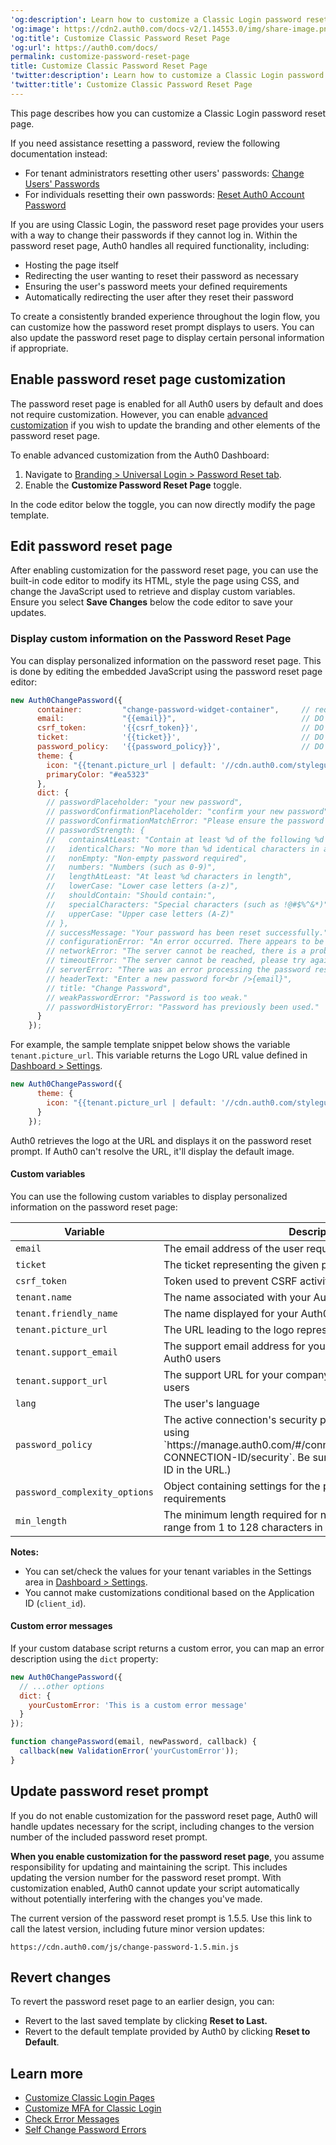---
'og:description': Learn how to customize a Classic Login password reset page.
'og:image': https://cdn2.auth0.com/docs-v2/1.14553.0/img/share-image.png
'og:title': Customize Classic Password Reset Page
'og:url': https://auth0.com/docs/
permalink: customize-password-reset-page
title: Customize Classic Password Reset Page
'twitter:description': Learn how to customize a Classic Login password reset page.
'twitter:title': Customize Classic Password Reset Page
---
<Card title="Resetting a password?">

This page describes how you can customize a Classic Login password reset page.

If you need assistance resetting a password, review the following documentation instead:

* For tenant administrators resetting other users' passwords: [Change Users' Passwords](/docs/authenticate/database-connections/password-change)
* For individuals resetting their own passwords: [Reset Auth0 Account Password](/docs/troubleshoot/customer-support/reset-account-passwords)

</Card>

If you are using Classic Login, the password reset page provides your users with a way to change their passwords if they cannot log in. Within the password reset page, Auth0 handles all required functionality, including:

* Hosting the page itself
* Redirecting the user wanting to reset their password as necessary
* Ensuring the user's password meets your defined requirements
* Automatically redirecting the user after they reset their password

To create a consistently branded experience throughout the login flow, you can customize how the password reset prompt displays to users. You can also update the password reset page to display certain personal information if appropriate.

## Enable password reset page customization

The password reset page is enabled for all Auth0 users by default and does not require customization. However, you can enable [advanced customization](/docs/customize/login-pages/classic-login/customization-classic) if you wish to update the branding and other elements of the password reset page.

To enable advanced customization from the <Tooltip tip="Auth0 Dashboard: Auth0's main product to configure your services." cta="View Glossary" href="/docs/glossary?term=Auth0+Dashboard">Auth0 Dashboard</Tooltip>:

1. Navigate to [Branding > Universal Login > Password Reset tab](https://manage.auth0.com/#/password_reset).
2. Enable the **Customize Password Reset Page** toggle.

In the code editor below the toggle, you can now directly modify the page template.

## Edit password reset page

After enabling customization for the password reset page, you can use the built-in code editor to modify its HTML, style the page using CSS, and change the JavaScript used to retrieve and display custom variables. Ensure you select **Save Changes** below the code editor to save your updates.

### Display custom information on the Password Reset Page

You can display personalized information on the password reset page. This is done by editing the embedded JavaScript using the password reset page editor:

```js lines expandable
new Auth0ChangePassword({
      container:         "change-password-widget-container",     // required
      email:             "{{email}}",                            // DO NOT CHANGE THIS
      csrf_token:        '{{csrf_token}}',                       // DO NOT CHANGE THIS
      ticket:            '{{ticket}}',                           // DO NOT CHANGE THIS
      password_policy:   '{{password_policy}}',                  // DO NOT CHANGE THIS
      theme: {
        icon: "{{tenant.picture_url | default: '//cdn.auth0.com/styleguide/1.0.0/img/badge.png'}}",
        primaryColor: "#ea5323"
      },
      dict: {
        // passwordPlaceholder: "your new password",
        // passwordConfirmationPlaceholder: "confirm your new password",
        // passwordConfirmationMatchError: "Please ensure the password and the confirmation are the same.",
        // passwordStrength: {
        //   containsAtLeast: "Contain at least %d of the following %d types of characters:",
        //   identicalChars: "No more than %d identical characters in a row (such as, \"%s\" not allowed)",
        //   nonEmpty: "Non-empty password required",
        //   numbers: "Numbers (such as 0-9)",
        //   lengthAtLeast: "At least %d characters in length",
        //   lowerCase: "Lower case letters (a-z)",
        //   shouldContain: "Should contain:",
        //   specialCharacters: "Special characters (such as !@#$%^&*)",
        //   upperCase: "Upper case letters (A-Z)"
        // },
        // successMessage: "Your password has been reset successfully.",
        // configurationError: "An error occurred. There appears to be a misconfiguration in the form.",
        // networkError: "The server cannot be reached, there is a problem with the network.",
        // timeoutError: "The server cannot be reached, please try again.",
        // serverError: "There was an error processing the password reset.",
        // headerText: "Enter a new password for<br />{email}",
        // title: "Change Password",
        // weakPasswordError: "Password is too weak."
        // passwordHistoryError: "Password has previously been used."
      }
    });
```






For example, the sample template snippet below shows the variable `tenant.picture_url`. This variable returns the Logo URL value defined in [Dashboard > Settings](https://manage.auth0.com/#/tenant).

```js lines
new Auth0ChangePassword({
      theme: {
        icon: "{{tenant.picture_url | default: '//cdn.auth0.com/styleguide/1.0.0/img/badge.png'}}",
      }
    });
```






Auth0 retrieves the logo at the URL and displays it on the password reset prompt. If Auth0 can't resolve the URL, it'll display the default image.

#### Custom variables

You can use the following custom variables to display personalized information on the password reset page:

<table class="table"><thead>
<tr>
<th>Variable</th>
<th>Description</th>
</tr>
</thead>
<tbody>
<tr>
<td><code>email</code></td>
<td>The email address of the user requesting the password change</td>
</tr>
<tr>
<td><code>ticket</code></td>
<td>The ticket representing the given password reset request</td>
</tr>
<tr>
<td><code>csrf_token</code></td>
<td>Token used to prevent CSRF activity</td>
</tr>
<tr>
<td><code>tenant.name</code></td>
<td>The name associated with your Auth0 tenant</td>
</tr>
<tr>
<td><code>tenant.friendly_name</code></td>
<td>The name displayed for your Auth0 tenant</td>
</tr>
<tr>
<td><code>tenant.picture_url</code></td>
<td>The URL leading to the logo representing you in Auth0</td>
</tr>
<tr>
<td><code>tenant.support_email</code></td>
<td>The support email address for your company displayed to your Auth0 users</td>
</tr>
<tr>
<td><code>tenant.support_url</code></td>
<td>The support URL for your company displayed to your Auth0 users</td>
</tr>
<tr>
<td><code>lang</code></td>
<td>The user's language</td>
</tr>
<tr>
<td><code>password_policy</code></td>
<td>The active connection's security policy. You can see what this is using `https://manage.auth0.com/#/connections/database/con_YOUR-CONNECTION-ID/security`. Be sure to provide your connection ID in the URL.)</td>
</tr>
<tr>
<td><code>password_complexity_options</code></td>
<td>Object containing settings for the password complexity requirements</td>
</tr>
<tr>
<td><code>min_length</code></td>
<td>The minimum length required for newly-created passwords. Can range from 1 to 128 characters in length</td>
</tr>
</tbody>
</table>

**Notes:**

* You can set/check the values for your tenant variables in the Settings area in [Dashboard > Settings](https://manage.auth0.com/#/tenant).
* You cannot make customizations conditional based on the Application ID (`client_id`).

#### Custom error messages

If your custom database script returns a custom error, you can map an error description using the `dict` property:

```js lines
new Auth0ChangePassword({
  // ...other options
  dict: {
    yourCustomError: 'This is a custom error message'
  }
});

function changePassword(email, newPassword, callback) {
  callback(new ValidationError('yourCustomError'));
}
```






## Update password reset prompt

If you do not enable customization for the password reset page, Auth0 will handle updates necessary for the script, including changes to the version number of the included password reset prompt.

**When you enable customization for the password reset page**, you assume responsibility for updating and maintaining the script. This includes updating the version number for the password reset prompt. With customization enabled, Auth0 cannot update your script automatically without potentially interfering with the changes you've made.

The current version of the password reset prompt is 1.5.5. Use this link to call the latest version, including future minor version updates:

`https://cdn.auth0.com/js/change-password-1.5.min.js`

## Revert changes

To revert the password reset page to an earlier design, you can:

* Revert to the last saved template by clicking **Reset to Last.**
* Revert to the default template provided by Auth0 by clicking **Reset to Default**.

## Learn more

* [Customize Classic Login Pages](/docs/customize/login-pages/classic-login/customization-classic)
* [Customize MFA for Classic Login](/docs/secure/multi-factor-authentication/customize-mfa/customize-mfa-classic-login)
* [Check Error Messages](/docs/troubleshoot/basic-issues/check-error-messages)
* [Self Change Password Errors](/docs/troubleshoot/authentication-issues/self-change-password-errors)